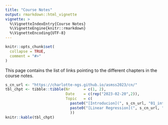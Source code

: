 ```yaml
---
title: "Course Notes"
output: rmarkdown::html_vignette
vignette: >
  %\VignetteIndexEntry{Course Notes}
  %\VignetteEngine{knitr::rmarkdown}
  %\VignetteEncoding{UTF-8}
---
```


```r
knitr::opts_chunk$set(
  collapse = TRUE,
  comment = "#>"
)
```

This page contains the list of links pointing to the different chapters in the course notes. 

```r
s_cn_url <- "https://charlotte-ngs.github.io/asmss2023/cn/"
tbl_chpt <- tibble::tibble(Nr      = c(1, 2),
                           Date    = c(rep("2023-02-20",2)),
                           Topic   = c(
                             paste0("[Introducion](", s_cn_url, "01_intro.pdf)", collapse = ""),
                             paste0("[Linear Regression](", s_cn_url, "02_regr.pdf)", collapse = "")
                             ))
knitr::kable(tbl_chpt)
```

